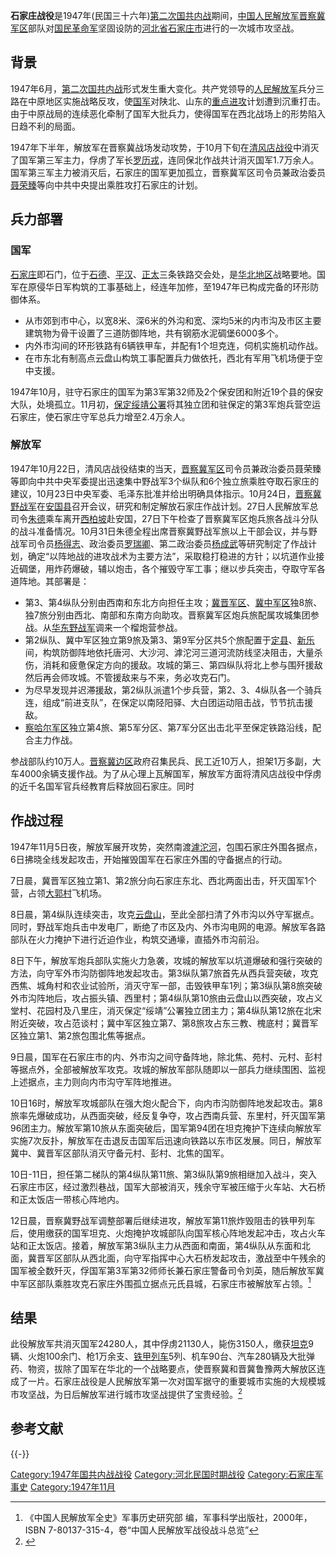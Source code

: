 {{Infobox Military Conflict|
campaign=國共內戰|
image=|
caption=|
conflict=石家庄战役|
partof=[[第二次国共内战|第二次国共内战]]|
date=1947年11月5日－1947年11月12日|
place=[[河北省|河北省]]石家庄市|
result=解放军决定性胜利|
combatant1=[[File:People's_Liberation_Army_Flag_of_the_People's_Republic_of_China.svg|25px]] [[中国人民解放军|中国人民解放军]][[晋冀鲁豫野战军|晋冀鲁豫野战军]]|
combatant2=[[File:Flag_of_the_Republic_of_China_Army.svg|25px]] [[中華民國國軍|中華民國國軍]]|
commander1=[[File:People's_Liberation_Army_Flag_of_the_People's_Republic_of_China.svg|25px]] [[朱德|朱德]]<br />
[[File:People's_Liberation_Army_Flag_of_the_People's_Republic_of_China.svg|25px]] [[罗瑞卿|罗瑞卿]]|
commander2=[[File:Flag_of_the_Republic_of_China_Army.svg|25px]] [[刘英_(1897年)|刘英]]|<br />
strength1=24万|
strength2=2.4万|
casualties1=伤亡6000+|
casualties2= 伤亡3150<br />被俘21130人|
}}

'''石家庄战役'''是1947年(民国三十六年)[[第二次国共内战|第二次国共内战]]期间，[[中国人民解放军|中国人民解放军]][[晋察冀边区|晋察冀军区]]部队对[[国民革命军|国民革命军]]坚固设防的[[河北省|河北省]][[石家庄市|石家庄市]]进行的一次城市攻坚战。

==背景==

1947年6月，[[第二次国共内战|第二次国共内战]]形式发生重大变化。共产党领导的[[中国人民解放军|人民解放军]]兵分三路在中原地区实施战略反攻，使[[中華民國國軍|国军]]对陕北、山东的[[重点进攻|重点进攻]]计划遭到沉重打击。由于中原战局的连续恶化牵制了国军大批兵力，使得国军在西北战场上的形势陷入日趋不利的局面。

1947年下半年，解放军在晋察冀战场发动攻势，于10月下旬在[[清风店战役|清风店战役]]中消灭了国军第三军主力，俘虏了军长[[罗历戎|罗历戎]]，连同保北作战共计消灭国军1.7万余人。国军第三军主力被消灭后，石家庄的国军更加孤立，晋察冀军区司令员兼政治委员[[聂荣臻|聂荣臻]]等向中共中央提出乘胜攻打石家庄的计划。

==兵力部署==
===国军===
[[石家庄市|石家庄]]即石门，位于[[石德铁路|石德]]、[[京汉铁路|平汉]]、[[石太铁路|正太]]三条铁路交会处，是[[华北地区|华北地区]]战略要地。国军在原侵华日军构筑的工事基础上，经连年加修，至1947年已构成完备的环形防御体系。
*从市郊到市中心，以宽8米、深6米的外沟和宽、深均5米的内市沟及市区主要建筑物为骨干设置了三道防御阵地，共有钢筋水泥碉堡6000多个。
*内外市沟间的环形铁路有6辆铁甲车，并配有1个坦克连，伺机实施机动作战。
*在市东北有制高点云盘山构筑工事配置兵力做依托，西北有军用飞机场便于空中支援。
1947年10月，驻守石家庄的国军为第3军第32师及2个保安团和附近19个县的保安大队，处境孤立。11月初，[[保定绥靖公署|保定绥靖公署]]将其独立团和驻保定的第3军炮兵营空运石家庄，使石家庄守军总兵力增至2.4万余人。

===解放军===
1947年10月22日，清风店战役结束的当天，[[晋察冀边区|晋察冀军区]]司令员兼政治委员聂荣臻等即向中共中央军委提出迅速集中野战军3个纵队和6个独立旅乘胜夺取石家庄的建议，10月23日中央军委、毛泽东批准并给出明确具体指示。10月24日，[[晋察冀野战军|晋察冀野战军]]在[[安国市|安国县]]召开会议，研究和制定解放石家庄作战计划。27日人民解放军总司令[[朱德|朱德]]乘车离开[[西柏坡镇|西柏坡]]赴安国，27日下午检查了晋察冀军区炮兵旅各战斗分队的战斗准备情况。10月31日朱德全程出席晋察冀野战军旅以上干部会议，并与野战军司令员[[杨得志|杨得志]]、政治委员[[罗瑞卿|罗瑞卿]]、第二政治委员[[杨成武|杨成武]]等研究制定了作战计划，确定“以阵地战的进攻战术为主要方法”，采取稳打稳进的方针；以坑道作业接近碉堡，用炸药爆破，辅以炮击，各个摧毁守军工事；继以步兵突击，夺取守军各道阵地。其部署是：
*第3、第4纵队分别由西南和东北方向担任主攻；[[冀晋军区|冀晋军区]]、[[冀中军区|冀中军区]]独8旅、独7旅分别由西北、南部和东南方向助攻。晋察冀军区炮兵旅配属攻城集团参战。从[[华东野战军|华东野战军]]调来一个榴炮营参战。
*第2纵队、冀中军区独立第9旅及第3、第9军分区共5个旅配置于[[定州市|定县]]、[[新乐市|新乐]]间，构筑防御阵地依托唐河、大沙河、滹沱河三道河流防线坚决阻击，大量杀伤，消耗和疲惫保定方向的援敌。攻城的第三、第四纵队将北上参与围歼援敌然后再会师攻城。不管援敌来与不来，务必攻克石门。
*为尽早发现并迟滞援敌，第2纵队派遣1个步兵营，第2、3、4纵队各一个骑兵连，组成“前进支队”，在保定以南陉阳驿、大白团运动阻击战，节节抗击援敌。
*[[察哈尔军区|察哈尔军区]]独立第4旅、第5军分区、第7军分区出击北平至保定铁路沿线，配合主力作战。
参战部队约10万人。[[晋察冀边区|晋察冀边区]]政府召集民兵、民工近10万人，担架1万多副，大车4000余辆支援作战。为了从心理上瓦解国军，解放军方面将清风店战役中俘虏的近千名国军官兵经教育后释放回石家庄。同时

==作战过程==
1947年11月5日夜，解放军展开攻势，突然南渡[[滹沱河|滹沱河]]，包围石家庄外围各据点，6日拂晓全线发起攻击，开始摧毁国军在石家庄外围的守备据点的行动。

7日晨，冀晋军区独立第1、第2旅分向石家庄东北、西北两面出击，歼灭国军1个营，占领[[大郭村|大郭村]]飞机场。

8日晨，第4纵队连续突击，攻克[[云盘山|云盘山]]，至此全部扫清了外市沟以外守军据点。同时，野战军炮兵击中发电厂，断绝了市区及内、外市沟电网的电源。解放军各路部队在火力掩护下进行近迫作业，构筑交通壕，直插外市沟前沿。

8日下午，解放军炮兵部队实施火力急袭，攻城的解放军以坑道爆破和强行突破的方法，向守军外市沟防御阵地发起攻击。第3纵队第7旅首先从西兵营突破，攻克西焦、城角村和农业试验所，消灭守军一部，击毁铁甲车1列；第3纵队第8旅突破外市沟阵地后，攻占振头镇、西里村；第4纵队第10旅由云盘山以西突破，攻占义堂村、花园村及八里庄，消灭保定“绥靖”公署独立团主力；第4纵队第12旅在北宋附近突破，攻占范谈村；冀中军区独立第7、第8旅攻占东三教、槐底村；冀晋军区独立第1、第2旅包围北焦等据点。

9日晨，国军在石家庄市的内、外市沟之间守备阵地，除北焦、苑村、元村、彭村等据点外，全部被解放军攻克。攻城的解放军部队随即以一部兵力继续围困、监视上述据点，主力则向内市沟守军阵地推进。

10日16时，解放军攻城部队在强大炮火配合下，向内市沟防御阵地发起攻击。第8旅率先爆破成功，从西面突破，经反复争夺，攻占西南兵营、东里村，歼灭国军第96团主力。解放军第10旅从东面突破后，国军第94团在坦克掩护下连续向解放军实施7次反扑，解放军在击退反击国军后迅速向铁路以东市区发展。同日，解放军冀中、冀晋军区部队消灭守备元村、彭村、北焦的国军。

10日-11日，担任第二梯队的第4纵队第11旅、第3纵队第9旅相继加入战斗，突入石家庄市区，经过激烈巷战，国军大部被消灭，残余守军被压缩于火车站、大石桥和正太饭店一带核心阵地内。

12日晨，晋察冀野战军调整部署后继续进攻，解放军第11旅炸毁阻击的铁甲列车后，使用缴获的国军坦克、火炮掩护攻城部队向国军核心阵地发起冲击，攻占火车站和正太饭店。接着，解放军第3纵队主力从西面和南面，第4纵队从东面和北面，冀晋军区部队从西北面，向守军指挥中心大石桥发起攻击，激战至中午残余的国军被全数歼灭，俘国军第3军第32师师长兼石家庄警备司令刘英，随后解放军冀中军区部队乘胜攻克石家庄外围孤立据点元氏县城，石家庄市被解放军占领。<ref>《中国人民解放军全史》军事历史研究部 编，军事科学出版社，2000年，ISBN 7-80137-315-4，卷“中国人民解放军战役战斗总览”</ref>

==结果==
此役解放军共消灭国军24280人，其中俘虏21130人，毙伤3150人，缴获[[坦克|坦克]]9辆、火炮100余门、枪1万余支、[[铁甲列车|铁甲列车]]5列、机车90台、汽车280辆及大批弹药、物资，拔除了国军在华北的一个战略要点，使晋察冀和晋冀鲁豫两大解放区连成了一片。石家庄战役是人民解放军第一次对国军据守的重要城市实施的大规模城市攻坚战，为日后解放军进行城市攻坚战提供了宝贵经验。<ref>{{Cite web|title=石家莊戰役|url=http://www.mod.gov.cn/big5/hist/2009-07/22/content_4005885.htm|accessdate=2020-07-12|date=2009-07-22|publisher=[[中华人民共和国国防部|中华人民共和国国防部]]|archiveurl=https://web.archive.org/web/20150107231752/http://www.mod.gov.cn/big5/hist/2009-07/22/content_4005885.htm|archivedate=2015-01-07|dead-url=yes}}</ref>

== 参考文献 ==
{{reflist}}
{{-}}
{{第二次国共内战}}
[[Category:1947年国共内战战役|Category:1947年国共内战战役]]
[[Category:河北民国时期战役|Category:河北民国时期战役]]
[[Category:石家庄军事史|Category:石家庄军事史]]
[[Category:1947年11月|Category:1947年11月]]